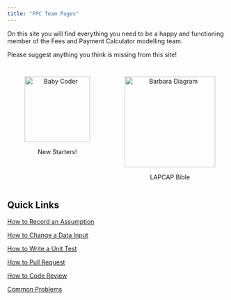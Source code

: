 ```yaml
---
title: "FPC Team Pages"
---
```


On this site you will find everything you need to be a happy and functioning member of the Fees and Payment Calculator modelling team.

Please suggest anything you think is missing from this site!

::: {style="display: flex; justify-content: space-around;"}
<figure style="text-align: center;">

<a href="new_induction_stuff.html"> <img src="assets/baby_coder.png" alt="Baby Coder" width="150"/> </a>

<figcaption>New Starters!</figcaption>

</figure>

<figure style="text-align: center;">

<a href="lapcap_bible.html"> <img src="assets/barbara_diagram.png" alt="Barbara Diagram" width="208"/> </a>

<figcaption>LAPCAP Bible</figcaption>

</figure>
:::

## Quick Links

[How to Record an Assumption](lapcap_bible.html#how_to_assumption)

[How to Change a Data Input](lapcap_bible.html#how_to_data_input)

[How to Write a Unit Test](lapcap_bible.html#how_to_unit_test)

[How to Pull Request](lapcap_bible.html#how_to_pull_request)

[How to Code Review](lapcap_bible.html#how_to_code_review)

[Common Problems](other_common_problems.html)
